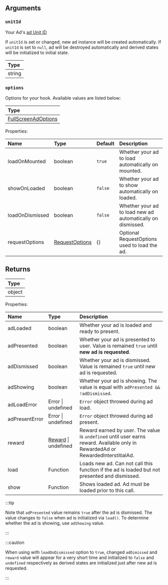 ## Arguments

### `unitId`

Your Ad's [ad Unit ID](https://support.google.com/admob/answer/7356431)

If `unitId` is set or changed, new ad instance will be created automatically.
If `unitId` is set to `null`, ad will be destroyed automatically and derived states will be initialized to initial state.

| Type   |
| :----- |
| string |

### `options`

Options for your hook. Available values are listed below:

| Type                                                |
| :-------------------------------------------------- |
| [FullScreenAdOptions](../types/FullScreenAdOptions) |

Properties:

| Name            | Type                                      | Default | Description                                                |
| :-------------- | :---------------------------------------- | :------ | :--------------------------------------------------------- |
| loadOnMounted   | boolean                                   | `true`  | Whether your ad to load automatically on mounted.          |
| showOnLoaded    | boolean                                   | `false` | Whether your ad to show automatically on loaded.           |
| loadOnDismissed | boolean                                   | `false` | Whether your ad to load new ad automatically on dismissed. |
| requestOptions  | [RequestOptions](../types/RequestOptions) | {}      | Optional RequestOptions used to load the ad.               |

## Returns

| Type   |
| :----- |
| object |

Properties:

| Name           | Type                     | Description                                                                                                                      |
| :------------- | :----------------------- | :------------------------------------------------------------------------------------------------------------------------------- |
| adLoaded       | boolean                  | Whether your ad is loaded and ready to present.                                                                                  |
| adPresented    | boolean                  | Whether your ad is presented to user. Value is remained `true` until **new ad is requested**.                                    |
| adDismissed    | boolean                  | Whether your ad is dismissed. Value is remained `true` until new ad is requested.                                                |
| adShowing      | boolean                  | Whether your ad is showing. The value is equal with `adPresented && !adDismissed`.                                               |
| adLoadError    | Error \| undefined       | `Error` object throwed during ad load.                                                                                           |
| adPresentError | Error \| undefined       | `Error` object throwed during ad present.                                                                                        |
| reward         | [Reward](#) \| undefined | Reward earned by user. The value is `undefined` until user earns reward. Available only in RewardedAd or RewardedInterstitialAd. |
| load           | Function                 | Loads new ad. Can not call this function if the ad is loaded but not presented and dismissed.                                    |
| show           | Function                 | Shows loaded ad. Ad must be loaded prior to this call.                                                                           |

:::tip

Note that `adPresented` value remains `true` after the ad is dismissed.
The value changes to `false` when ad is initialized via `load()`.
To determine whether the ad is showing, use `adShowing` value.

:::

:::caution

When using with `loadOnDismissed` option to `true`, changed `adDimissed` and `reward` value will appear for a very short time and initialized to `false` and `undefined` respectively as derived states are initialized just after new ad is requested.

:::

